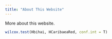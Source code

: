 ```yaml
---
title: "About This Website"
---
```


More about this website. 


```r
wilcox.test(Hbihai, HCaribaeaRed, conf.int = T)
```